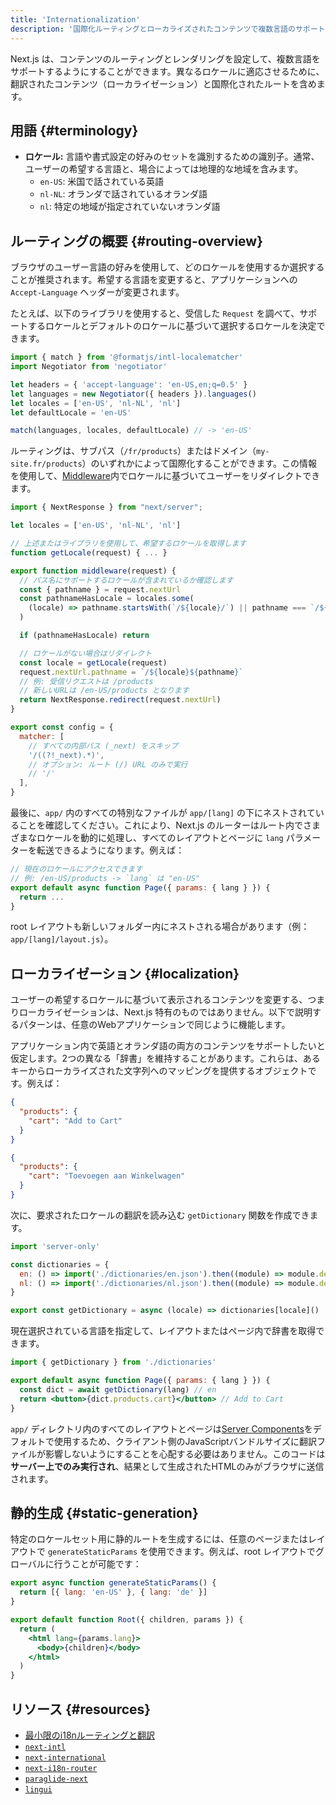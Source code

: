 ```yaml
---
title: 'Internationalization'
description: '国際化ルーティングとローカライズされたコンテンツで複数言語のサポートを追加します。'
---
```


Next.js は、コンテンツのルーティングとレンダリングを設定して、複数言語をサポートするようにすることができます。異なるロケールに適応させるために、翻訳されたコンテンツ（ローカライゼーション）と国際化されたルートを含めます。

## 用語 {#terminology}

- **ロケール:** 言語や書式設定の好みのセットを識別するための識別子。通常、ユーザーの希望する言語と、場合によっては地理的な地域を含みます。
  - `en-US`: 米国で話されている英語
  - `nl-NL`: オランダで話されているオランダ語
  - `nl`: 特定の地域が指定されていないオランダ語

## ルーティングの概要 {#routing-overview}

ブラウザのユーザー言語の好みを使用して、どのロケールを使用するか選択することが推奨されます。希望する言語を変更すると、アプリケーションへの `Accept-Language` ヘッダーが変更されます。

たとえば、以下のライブラリを使用すると、受信した `Request` を調べて、サポートするロケールとデフォルトのロケールに基づいて選択するロケールを決定できます。

```js title="middleware.js"
import { match } from '@formatjs/intl-localematcher'
import Negotiator from 'negotiator'

let headers = { 'accept-language': 'en-US,en;q=0.5' }
let languages = new Negotiator({ headers }).languages()
let locales = ['en-US', 'nl-NL', 'nl']
let defaultLocale = 'en-US'

match(languages, locales, defaultLocale) // -> 'en-US'
```

ルーティングは、サブパス（`/fr/products`）またはドメイン（`my-site.fr/products`）のいずれかによって国際化することができます。この情報を使用して、[Middleware](/docs/app/building-your-application/routing/middleware)内でロケールに基づいてユーザーをリダイレクトできます。

```js title="middleware.js"
import { NextResponse } from "next/server";

let locales = ['en-US', 'nl-NL', 'nl']

// 上述またはライブラリを使用して、希望するロケールを取得します
function getLocale(request) { ... }

export function middleware(request) {
  // パス名にサポートするロケールが含まれているか確認します
  const { pathname } = request.nextUrl
  const pathnameHasLocale = locales.some(
    (locale) => pathname.startsWith(`/${locale}/`) || pathname === `/${locale}`
  )

  if (pathnameHasLocale) return

  // ロケールがない場合はリダイレクト
  const locale = getLocale(request)
  request.nextUrl.pathname = `/${locale}${pathname}`
  // 例: 受信リクエストは /products
  // 新しいURLは /en-US/products となります
  return NextResponse.redirect(request.nextUrl)
}

export const config = {
  matcher: [
    // すべての内部パス (_next) をスキップ
    '/((?!_next).*)',
    // オプション: ルート (/) URL のみで実行
    // '/'
  ],
}
```

最後に、`app/` 内のすべての特別なファイルが `app/[lang]` の下にネストされていることを確認してください。これにより、Next.js のルーターはルート内でさまざまなロケールを動的に処理し、すべてのレイアウトとページに `lang` パラメーターを転送できるようになります。例えば：

```jsx title="app/[lang]/page.js"
// 現在のロケールにアクセスできます
// 例: /en-US/products -> `lang` は "en-US"
export default async function Page({ params: { lang } }) {
  return ...
}
```

root レイアウトも新しいフォルダー内にネストされる場合があります（例：`app/[lang]/layout.js`）。

## ローカライゼーション {#localization}

ユーザーの希望するロケールに基づいて表示されるコンテンツを変更する、つまりローカライゼーションは、Next.js 特有のものではありません。以下で説明するパターンは、任意のWebアプリケーションで同じように機能します。

アプリケーション内で英語とオランダ語の両方のコンテンツをサポートしたいと仮定します。2つの異なる「辞書」を維持することがあります。これらは、あるキーからローカライズされた文字列へのマッピングを提供するオブジェクトです。例えば：

```json title="dictionaries/en.json"
{
  "products": {
    "cart": "Add to Cart"
  }
}
```

```json title="dictionaries/nl.json"
{
  "products": {
    "cart": "Toevoegen aan Winkelwagen"
  }
}
```

次に、要求されたロケールの翻訳を読み込む `getDictionary` 関数を作成できます。

```jsx title="app/[lang]/dictionaries.js"
import 'server-only'

const dictionaries = {
  en: () => import('./dictionaries/en.json').then((module) => module.default),
  nl: () => import('./dictionaries/nl.json').then((module) => module.default),
}

export const getDictionary = async (locale) => dictionaries[locale]()
```

現在選択されている言語を指定して、レイアウトまたはページ内で辞書を取得できます。

```jsx title="app/[lang]/page.js"
import { getDictionary } from './dictionaries'

export default async function Page({ params: { lang } }) {
  const dict = await getDictionary(lang) // en
  return <button>{dict.products.cart}</button> // Add to Cart
}
```

`app/` ディレクトリ内のすべてのレイアウトとページは[Server Components](/docs/app/building-your-application/rendering/server-components)をデフォルトで使用するため、クライアント側のJavaScriptバンドルサイズに翻訳ファイルが影響しないようにすることを心配する必要はありません。このコードは**サーバー上でのみ実行され**、結果として生成されたHTMLのみがブラウザに送信されます。

## 静的生成 {#static-generation}

特定のロケールセット用に静的ルートを生成するには、任意のページまたはレイアウトで `generateStaticParams` を使用できます。例えば、root レイアウトでグローバルに行うことが可能です：

```jsx title="app/[lang]/layout.js"
export async function generateStaticParams() {
  return [{ lang: 'en-US' }, { lang: 'de' }]
}

export default function Root({ children, params }) {
  return (
    <html lang={params.lang}>
      <body>{children}</body>
    </html>
  )
}
```

## リソース {#resources}

- [最小限のi18nルーティングと翻訳](https://github.com/vercel/next.js/tree/canary/examples/i18n-routing)
- [`next-intl`](https://next-intl.dev)
- [`next-international`](https://github.com/QuiiBz/next-international)
- [`next-i18n-router`](https://github.com/i18nexus/next-i18n-router)
- [`paraglide-next`](https://inlang.com/m/osslbuzt/paraglide-next-i18n)
- [`lingui`](https://lingui.dev)
